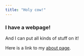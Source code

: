 ```yaml
---
title: "Holy cow!"
---
```


### I have a webpage!

And I can put all kinds of stuff on it!

Here is a link to my [about page](about.html).